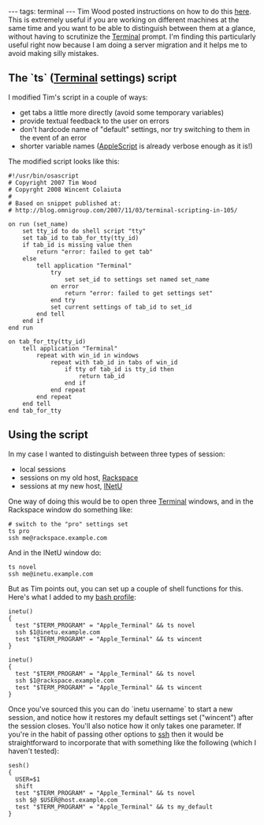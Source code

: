 ---
tags: terminal
---
Tim Wood posted instructions on how to do this [http://blog.omnigroup.com/2007/11/03/terminal-scripting-in-105/ here]. This is extremely useful if you are working on different machines at the same time and you want to be able to distinguish between them at a glance, without having to scrutinize the [[Terminal]] prompt. I'm finding this particularly useful right now because I am doing a server migration and it helps me to avoid making silly mistakes.

== The `ts` ([[Terminal]] settings) script ==

I modified Tim's script in a couple of ways:

* get tabs a little more directly (avoid some temporary variables)
* provide textual feedback to the user on errors
* don't hardcode name of "default" settings, nor try switching to them in the event of an error
* shorter variable names ([[AppleScript]] is already verbose enough as it is!)

The modified script looks like this:

<pre>#!/usr/bin/osascript
# Copyright 2007 Tim Wood
# Copyrght 2008 Wincent Colaiuta
#
# Based on snippet published at:
# http://blog.omnigroup.com/2007/11/03/terminal-scripting-in-105/

on run (set_name)
	set tty_id to do shell script "tty"
	set tab_id to tab_for_tty(tty_id)
	if tab_id is missing value then
		return "error: failed to get tab"
	else
		tell application "Terminal"
			try
				set set_id to settings set named set_name
			on error
				return "error: failed to get settings set"
			end try
			set current settings of tab_id to set_id
		end tell
	end if
end run

on tab_for_tty(tty_id)
	tell application "Terminal"
		repeat with win_id in windows
			repeat with tab_id in tabs of win_id
				if tty of tab_id is tty_id then
					return tab_id
				end if
			end repeat
		end repeat
	end tell
end tab_for_tty</pre>

== Using the script ==

In my case I wanted to distinguish between three types of session:

* local sessions
* sessions on my old host, [[Rackspace]]
* sessions at my new host, [[INetU]]

One way of doing this would be to open three [[Terminal]] windows, and in the Rackspace window do something like:

 # switch to the "pro" settings set
 ts pro
 ssh me@rackspace.example.com

And in the INetU window do:

 ts novel
 ssh me@inetu.example.com

But as Tim points out, you can set up a couple of shell functions for this. Here's what I added to my [[bash profile]]:

<pre>inetu()
{
  test "$TERM_PROGRAM" = "Apple_Terminal" && ts novel
  ssh $1@inetu.example.com
  test "$TERM_PROGRAM" = "Apple_Terminal" && ts wincent
}

inetu()
{
  test "$TERM_PROGRAM" = "Apple_Terminal" && ts novel
  ssh $1@rackspace.example.com
  test "$TERM_PROGRAM" = "Apple_Terminal" && ts wincent
}</pre>

Once you've sourced this you can do `inetu username` to start a new session, and notice how it restores my default settings set ("wincent") after the session closes. You'll also notice how it only takes one parameter. If you're in the habit of passing other options to [[ssh]] then it would be straightforward to incorporate that with something like the following (which I haven't tested):

<pre>sesh()
{
  USER=$1
  shift
  test "$TERM_PROGRAM" = "Apple_Terminal" && ts novel
  ssh $@ $USER@host.example.com
  test "$TERM_PROGRAM" = "Apple_Terminal" && ts my_default
}</pre>
